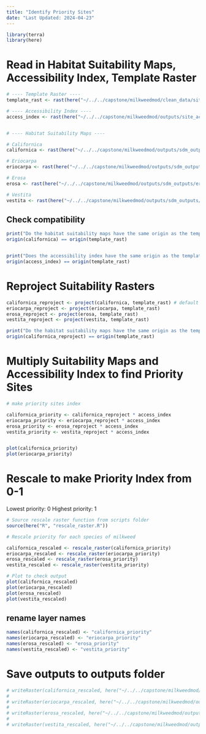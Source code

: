```yaml
---
title: "Identify Priority Sites"
date: "Last Updated: 2024-04-23"
---
```


```r
library(terra)
library(here)
```

# Read in Habitat Suitability Maps, Accessibility Index, Template Raster

```r
# ---- Template Raster ----
template_rast <- rast(here("~/../../capstone/milkweedmod/clean_data/site_accessibility/template_raster.tif"))

# ---- Accessibility Index ----
access_index <- rast(here("~/../../capstone/milkweedmod/outputs/site_accessibility_outputs/access_index_final.tif"))


# ---- Habitat Suitability Maps ----

# Californica
californica <- rast(here("~/../../capstone/milkweedmod/outputs/sdm_outputs/californica_sdm.tif"))

# Eriocarpa
eriocarpa <- rast(here("~/../../capstone/milkweedmod/outputs/sdm_outputs/eriocarpa_sdm.tif"))

# Erosa
erosa <- rast(here("~/../../capstone/milkweedmod/outputs/sdm_outputs/erosa_sdm.tif"))

# Vestita
vestita <- rast(here("~/../../capstone/milkweedmod/outputs/sdm_outputs/vestita_sdm.tif"))

```


## Check compatibility 

```r
print("Do the habitat suitability maps have the same origin as the template raster?")
origin(californica) == origin(template_rast)


print("Does the accessibility index have the same origin as the template raster?")
origin(access_index) == origin(template_rast)

```


# Reproject Suitability Rasters

```r
californica_reproject <- project(californica, template_rast) # default method is bilinear interpolation, which is fine for this case
eriocarpa_reproject <- project(eriocarpa, template_rast)
erosa_reproject <- project(erosa, template_rast)
vestita_reproject <- project(vestita, template_rast)

print("Do the habitat suitability maps have the same origin as the template raster?")
origin(californica_reproject) == origin(template_rast)


```


# Multiply Suitability Maps and Accessibility Index to find Priority Sites


```r
# make priority sites index 

californica_priority <- californica_reproject * access_index
eriocarpa_priority <- eriocarpa_reproject * access_index
erosa_priority <- erosa_reproject * access_index
vestita_priority <- vestita_reproject * access_index


plot(californica_priority)
plot(eriocarpa_priority)

```


# Rescale to make Priority Index from 0-1

Lowest priority: 0
Highest priority: 1

```r
# Source rescale raster function from scripts folder
source(here("R", "rescale_raster.R"))

# Rescale priority for each species of milkweed

californica_rescaled <- rescale_raster(californica_priority)
eriocarpa_rescaled <- rescale_raster(eriocarpa_priority)
erosa_rescaled <- rescale_raster(erosa_priority)
vestita_rescaled <- rescale_raster(vestita_priority)

# Plot to check output
plot(californica_rescaled)
plot(eriocarpa_rescaled)
plot(erosa_rescaled)
plot(vestita_rescaled)
```

## rename layer names
```r
names(californica_rescaled) <- "californica_priority"
names(eriocarpa_rescaled) <- "eriocarpa_priority"
names(erosa_rescaled) <- "erosa_priority"
names(vestita_rescaled) <- "vestita_priority" 
```


# Save outputs to outputs folder

```r
# writeRaster(californica_rescaled, here("~/../../capstone/milkweedmod/outputs/priority_sites_outputs/californica_priority.tif"), overwrite = TRUE)
# 
# writeRaster(eriocarpa_rescaled, here("~/../../capstone/milkweedmod/outputs/priority_sites_outputs/eriocarpa_priority.tif"), overwrite = TRUE)
# 
# writeRaster(erosa_rescaled, here("~/../../capstone/milkweedmod/outputs/priority_sites_outputs/erosa_priority.tif"), overwrite = TRUE)
# 
# writeRaster(vestita_rescaled, here("~/../../capstone/milkweedmod/outputs/priority_sites_outputs/vestita_priority.tif"), overwrite = TRUE)
```
